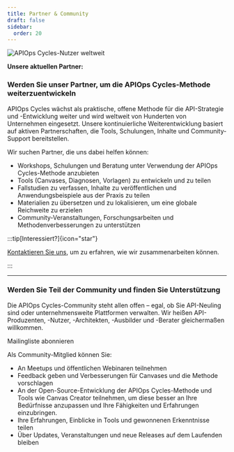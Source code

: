 ```yaml
---
title: Partner & Community
draft: false
sidebar:
  order: 20
---
```



![APIOps Cycles-Nutzer weltweit](../../../../assets/apiopscycles-users-2025-nobg.png)

**Unsere aktuellen Partner:**


<PartnerGrid partners={partners} />

### Werden Sie unser Partner, um die APIOps Cycles-Methode weiterzuentwickeln

APIOps Cycles wächst als praktische, offene Methode für die API-Strategie und -Entwicklung weiter und wird weltweit von Hunderten von Unternehmen eingesetzt. Unsere kontinuierliche Weiterentwicklung basiert auf aktiven Partnerschaften, die Tools, Schulungen, Inhalte und Community-Support bereitstellen.

Wir suchen Partner, die uns dabei helfen können:

* Workshops, Schulungen und Beratung unter Verwendung der APIOps Cycles-Methode anzubieten
* Tools (Canvases, Diagnosen, Vorlagen) zu entwickeln und zu teilen
* Fallstudien zu verfassen, Inhalte zu veröffentlichen und Anwendungsbeispiele aus der Praxis zu teilen
* Materialien zu übersetzen und zu lokalisieren, um eine globale Reichweite zu erzielen
* Community-Veranstaltungen, Forschungsarbeiten und Methodenverbesserungen zu unterstützen

:::tip[Interessiert?]{icon="star"}

[Kontaktieren Sie uns](https://www.osaango.com/contact-us), um zu erfahren, wie wir zusammenarbeiten können.

:::

---

### Werden Sie Teil der Community und finden Sie Unterstützung

Die APIOps Cycles-Community steht allen offen – egal, ob Sie API-Neuling sind oder unternehmensweite Plattformen verwalten. Wir heißen API-Produzenten, -Nutzer, -Architekten, -Ausbilder und -Berater gleichermaßen willkommen.


<LinkButton data-formkit-toggle="dfc21aabae" href="https://osaango.kit.com/dfc21aabae">Mailingliste abonnieren</LinkButton>


Als Community-Mitglied können Sie:

* An Meetups und öffentlichen Webinaren teilnehmen
* Feedback geben und Verbesserungen für Canvases und die Methode vorschlagen
* An der Open-Source-Entwicklung der APIOps Cycles-Methode und Tools wie Canvas Creator teilnehmen, um diese besser an Ihre Bedürfnisse anzupassen und Ihre Fähigkeiten und Erfahrungen einzubringen.
* Ihre Erfahrungen, Einblicke in Tools und gewonnenen Erkenntnisse teilen
* Über Updates, Veranstaltungen und neue Releases auf dem Laufenden bleiben